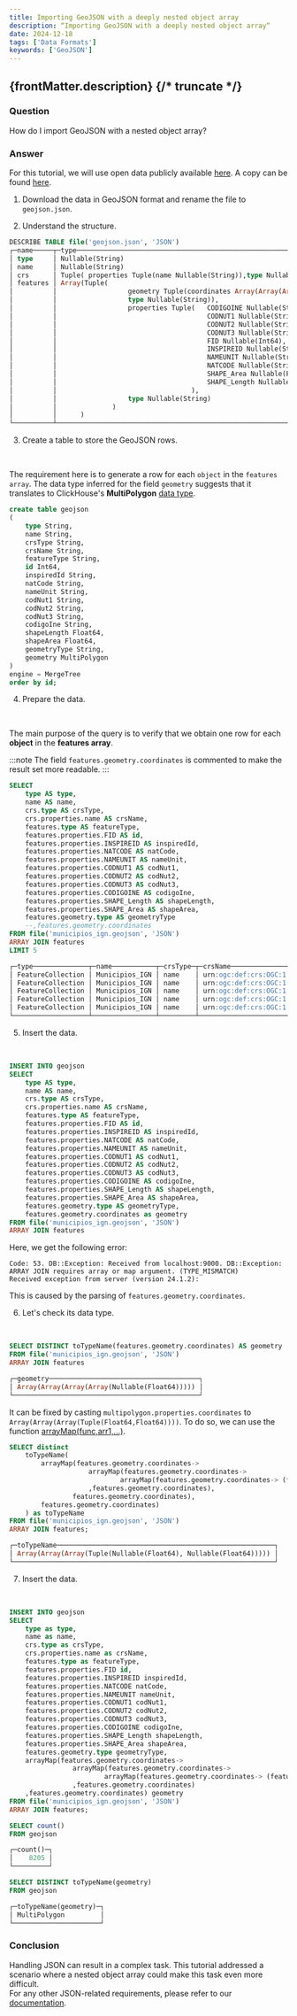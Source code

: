 ```yaml
---
title: Importing GeoJSON with a deeply nested object array
description: “Importing GeoJSON with a deeply nested object array“
date: 2024-12-18
tags: ['Data Formats']
keywords: ['GeoJSON']
---
```


{frontMatter.description}
{/* truncate */}
---

### Question 

How do I import GeoJSON with a nested object array?

### Answer

For this tutorial, we will use open data publicly available [here](https://opendata.esri.es/datasets/ComunidadSIG::municipios-ign/explore?location=39.536006%2C-0.303882%2C6.57). A copy can be found [here](https://datasets-documentation.s3.eu-west-3.amazonaws.com/geoJSON/Municipios.geojson).

1. Download the data in GeoJSON format and rename the file to `geojson.json`.

2. Understand the structure.  

```sql
DESCRIBE TABLE file('geojson.json', 'JSON')
┌─name─────┬─type─────────────────────────────────────────────────────────────────────────────────────────┐
│ type     │ Nullable(String)                                                                             │     
│ name     │ Nullable(String)                                                                             │     
│ crs      │ Tuple( properties Tuple(name Nullable(String)),type Nullable(String))                        │     
│ features │ Array(Tuple(                                                                                 │  
│          │                  geometry Tuple(coordinates Array(Array(Array(Array(Nullable(Float64))))),   │  
│          │                  type Nullable(String)),                                                     │  
│          │                  properties Tuple(   CODIGOINE Nullable(String),                             │  
│          │                                      CODNUT1 Nullable(String),                               │  
│          │                                      CODNUT2 Nullable(String),                               │  
│          │                                      CODNUT3 Nullable(String),                               │  
│          │                                      FID Nullable(Int64),                                    │  
│          │                                      INSPIREID Nullable(String),                             │  
│          │                                      NAMEUNIT Nullable(String),                              │ 
│          │                                      NATCODE Nullable(String),                               │  
│          │                                      SHAPE_Area Nullable(Float64),                           │  
│          │                                      SHAPE_Length Nullable(Float64)                          │  
│          │                                  ),                                                          │  
│          │                  type Nullable(String)                                                       │  
│          │              )                                                                               │  
│          │      )                                                                                       │  
└──────────┴──────────────────────────────────────────────────────────────────────────────────────────────┘ 
```

3. Create a table to store the GeoJSON rows.  

<br/>

The requirement here is to generate a row for each `object` in the `features array`.
The data type inferred for the field `geometry` suggests that it translates to ClickHouse's **MultiPolygon** [data type](https://clickhouse.com/docs/en/sql-reference/data-types/geo#multipolygon).

```sql
create table geojson 
(
    type String,
    name String,
    crsType String,
    crsName String,
    featureType String,
    id Int64,
    inspiredId String,
    natCode String,
    nameUnit String,
    codNut1 String,
    codNut2 String,
    codNut3 String,
    codigoIne String,
    shapeLength Float64,
    shapeArea Float64,
    geometryType String,
    geometry MultiPolygon
)
engine = MergeTree
order by id;
```

4. Prepare the data.

<br/>

The main purpose of the query is to verify that we obtain one row for each **object** in the **features array**.


:::note
The field `features.geometry.coordinates` is commented to make the result set more readable.
:::

```sql
SELECT
    type AS type,
    name AS name,
    crs.type AS crsType,
    crs.properties.name AS crsName,
    features.type AS featureType,
    features.properties.FID AS id,
    features.properties.INSPIREID AS inspiredId,
    features.properties.NATCODE AS natCode,
    features.properties.NAMEUNIT AS nameUnit,
    features.properties.CODNUT1 AS codNut1,
    features.properties.CODNUT2 AS codNut2,
    features.properties.CODNUT3 AS codNut3,
    features.properties.CODIGOINE AS codigoIne,
    features.properties.SHAPE_Length AS shapeLength,
    features.properties.SHAPE_Area AS shapeArea,
    features.geometry.type AS geometryType
    --,features.geometry.coordinates
FROM file('municipios_ign.geojson', 'JSON')
ARRAY JOIN features
LIMIT 5

┌─type──────────────┬─name───────────┬─crsType─┬─crsName───────────────────────┬─featureType─┬─id─┬─inspiredId───────────────┬─natCode─────┬─nameUnit──────────────┬─codNut1─┬─codNut2─┬─codNut3─┬─codigoIne─┬────────shapeLength─┬─────────────shapeArea─┬─geometryType─┐
│ FeatureCollection │ Municipios_IGN │ name    │ urn:ogc:def:crs:OGC:1.3:CRS84 │ Feature     │  1 │ ES.IGN.SIGLIM34081616266 │ 34081616266 │ Villarejo-Periesteban │ ES4     │ ES42    │ ES423   │ 16266     │ 0.2697476997304121 │ 0.0035198414406406673 │ MultiPolygon │
│ FeatureCollection │ Municipios_IGN │ name    │ urn:ogc:def:crs:OGC:1.3:CRS84 │ Feature     │  2 │ ES.IGN.SIGLIM34081616269 │ 34081616269 │ Villares del Saz      │ ES4     │ ES42    │ ES423   │ 16269     │ 0.4476083901269905 │   0.00738179315030249 │ MultiPolygon │
│ FeatureCollection │ Municipios_IGN │ name    │ urn:ogc:def:crs:OGC:1.3:CRS84 │ Feature     │  3 │ ES.IGN.SIGLIM34081616270 │ 34081616270 │ Villarrubio           │ ES4     │ ES42    │ ES423   │ 16270     │ 0.3053942273994179 │ 0.0029777582813496337 │ MultiPolygon │
│ FeatureCollection │ Municipios_IGN │ name    │ urn:ogc:def:crs:OGC:1.3:CRS84 │ Feature     │  4 │ ES.IGN.SIGLIM34081616271 │ 34081616271 │ Villarta              │ ES4     │ ES42    │ ES423   │ 16271     │ 0.2831226979821184 │  0.002680273189024594 │ MultiPolygon │
│ FeatureCollection │ Municipios_IGN │ name    │ urn:ogc:def:crs:OGC:1.3:CRS84 │ Feature     │  5 │ ES.IGN.SIGLIM34081616272 │ 34081616272 │ Villas de la Ventosa  │ ES4     │ ES42    │ ES423   │ 16272     │ 0.5958276749246777 │  0.015354885085133583 │ MultiPolygon │
└───────────────────┴────────────────┴─────────┴───────────────────────────────┴─────────────┴────┴──────────────────────────┴─────────────┴───────────────────────┴─────────┴─────────┴─────────┴───────────┴────────────────────┴───────────────────────┴──────────────┘
```

5. Insert the data.

<br/>

```sql
INSERT INTO geojson
SELECT
    type AS type,
    name AS name,
    crs.type AS crsType,
    crs.properties.name AS crsName,
    features.type AS featureType,
    features.properties.FID AS id,
    features.properties.INSPIREID AS inspiredId,
    features.properties.NATCODE AS natCode,
    features.properties.NAMEUNIT AS nameUnit,
    features.properties.CODNUT1 AS codNut1,
    features.properties.CODNUT2 AS codNut2,
    features.properties.CODNUT3 AS codNut3,
    features.properties.CODIGOINE AS codigoIne,
    features.properties.SHAPE_Length AS shapeLength,
    features.properties.SHAPE_Area AS shapeArea,
    features.geometry.type AS geometryType,
    features.geometry.coordinates as geometry
FROM file('municipios_ign.geojson', 'JSON')
ARRAY JOIN features
```

Here, we get the following error:

```
Code: 53. DB::Exception: Received from localhost:9000. DB::Exception: ARRAY JOIN requires array or map argument. (TYPE_MISMATCH)
Received exception from server (version 24.1.2):
```

This is caused by the parsing of `features.geometry.coordinates`.

6. Let's check its data type.

<br/>

``` sql
SELECT DISTINCT toTypeName(features.geometry.coordinates) AS geometry
FROM file('municipios_ign.geojson', 'JSON')
ARRAY JOIN features

┌─geometry──────────────────────────────────────┐
│ Array(Array(Array(Array(Nullable(Float64))))) │
└───────────────────────────────────────────────┘
```

It can be fixed by casting `multipolygon.properties.coordinates` to `Array(Array(Array(Tuple(Float64,Float64))))`.
To do so, we can use the function [arrayMap(func,arr1,...)](https://clickhouse.com/docs/en/sql-reference/functions/array-functions#arraymapfunc-arr1-).

```sql
SELECT distinct
    toTypeName(
        arrayMap(features.geometry.coordinates->
                    arrayMap(features.geometry.coordinates-> 
                            arrayMap(features.geometry.coordinates-> (features.geometry.coordinates[1],features.geometry.coordinates[2]) 
                    ,features.geometry.coordinates),
                features.geometry.coordinates),
        features.geometry.coordinates)
    ) as toTypeName
FROM file('municipios_ign.geojson', 'JSON')
ARRAY JOIN features;

┌─toTypeName───────────────────────────────────────────────────────┐
│ Array(Array(Array(Tuple(Nullable(Float64), Nullable(Float64))))) │
└──────────────────────────────────────────────────────────────────┘
```

7. Insert the data.

<br/>

```sql
INSERT INTO geojson
SELECT
    type as type,
    name as name,
    crs.type as crsType,
    crs.properties.name as crsName,
    features.type as featureType,
    features.properties.FID id,
    features.properties.INSPIREID inspiredId,
    features.properties.NATCODE natCode,
    features.properties.NAMEUNIT nameUnit,
    features.properties.CODNUT1 codNut1,
    features.properties.CODNUT2 codNut2,
    features.properties.CODNUT3 codNut3,
    features.properties.CODIGOINE codigoIne,
    features.properties.SHAPE_Length shapeLength,
    features.properties.SHAPE_Area shapeArea,
    features.geometry.type geometryType,
    arrayMap(features.geometry.coordinates->
                arrayMap(features.geometry.coordinates-> 
                        arrayMap(features.geometry.coordinates-> (features.geometry.coordinates[1],features.geometry.coordinates[2]),features.geometry.coordinates)
                ,features.geometry.coordinates)
    ,features.geometry.coordinates) geometry
FROM file('municipios_ign.geojson', 'JSON')
ARRAY JOIN features;
```

```sql
SELECT count()
FROM geojson

┌─count()─┐
│    8205 │
└─────────┘

SELECT DISTINCT toTypeName(geometry)
FROM geojson

┌─toTypeName(geometry)─┐
│ MultiPolygon         │
└──────────────────────┘
```

### Conclusion
Handling JSON can result in a complex task. This tutorial addressed a scenario where a nested object array could make this task even more difficult.  
For any other JSON-related requirements, please refer to our [documentation](https://clickhouse.com/docs/en/integrations/data-formats/json).
